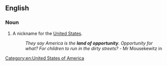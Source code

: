 ==English==

===Noun===
{{head|en|noun}}

# {{idiomatic}} A nickname for the [[United States]].
#: ''They say America is the '''land of opportunity'''. Opportunity for what? For children to run in the dirty streets?'' - Mr Mousekewitz in ''{{w|An American Tail: Fievel Goes West}}''

[[Category:en:United States of America]]